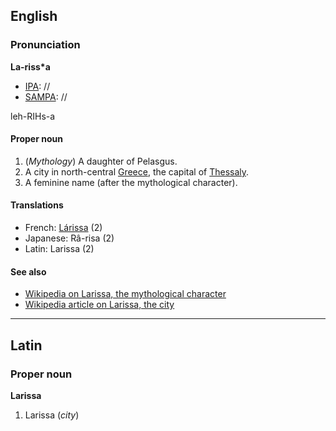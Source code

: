 ==English==
===Pronunciation===
'''La-riss*a'''
*[[IPA]]: //
*[[SAMPA]]: //
leh-RIHs-a

====Proper noun====
#(''Mythology'') A daughter of Pelasgus.
#A city in north-central [[Greece]], the capital of [[Thessaly]].
#A feminine name (after the mythological character).

====Translations====
*French: [[Lárissa]] (2)
*Japanese: R&acirc;-risa (2)
*Latin: Larissa (2)

====See also====
*[[en:Larissa_(mythology)|Wikipedia on Larissa, the mythological character]]
*[[en:Larissa|Wikipedia article on Larissa, the city]]

----
==Latin==
===Proper noun===
'''Larissa'''

#Larissa (''city'')